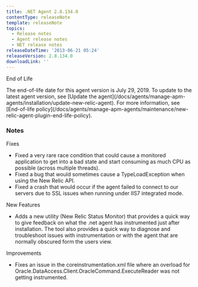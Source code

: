```yaml
---
title: .NET Agent 2.8.134.0
contentType: releaseNote
template: releaseNote
topics:
  - Release notes
  - Agent release notes
  - NET release notes
releaseDateTime: '2013-06-21 05:24'
releaseVersion: 2.8.134.0
downloadLink: ''
---
```


End of Life

<Callout variant="important">
  The end-of-life date for this agent version is July 29, 2019. To update to the latest agent version, see [Update the agent](/docs/agents/manage-apm-agents/installation/update-new-relic-agent). For more information, see [End-of-life policy](/docs/agents/manage-apm-agents/maintenance/new-relic-agent-plugin-end-life-policy).
</Callout>

### Notes

Fixes

* Fixed a very rare race condition that could cause a monitored application to get into a bad state and start consuming as much CPU as possible (across multiple threads).
* Fixed a bug that would sometimes cause a TypeLoadException when using the New Relic API.
* Fixed a crash that would occur if the agent failed to connect to our servers due to SSL issues when running under IIS7 integrated mode.

New Features

* Adds a new utility (New Relic Status Monitor) that provides a quick way to give feedback on what the .net agent has instrumented just after installation. The tool also provides a quick way to diagnose and troubleshoot issues with instrumentation or with the agent that are normally obscured form the users view.

Improvements

* Fixes an issue in the coreinstrumentation.xml file where an overload for Oracle.DataAccess.Client.OracleCommand.ExecuteReader was not getting instrumented.
